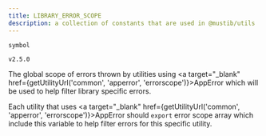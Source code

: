 ```yaml
---
title: LIBRARY_ERROR_SCOPE
description: a collection of constants that are used in @mustib/utils
---
```




<Badge text='Type:' /> `symbol`

<Badge text='since:' /> `v2.5.0`

The global scope of errors thrown by utilities using <a target="_blank" href={getUtilityUrl('common', 'apperror', 'errorscope')}>AppError</a> which will be used to help filter library specific errors.

Each utility that uses <a target="_blank" href={getUtilityUrl('common', 'apperror', 'errorscope')}>AppError</a> should `export` error scope array which include this variable to help filter errors for this specific utility.
